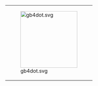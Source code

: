 <table><tr><td><div style="position: relative;"><div style="position:absolute;top:5;left:5;"><div style="position:absolute;display: block; left:{{{1}}}px; top:{{{2}}}px; width:8px;height:8px;padding:0;">[[File:dot4gb.svg]]</div></div>[[File:gb4dot.svg|180px]]</div></td></tr></table>
